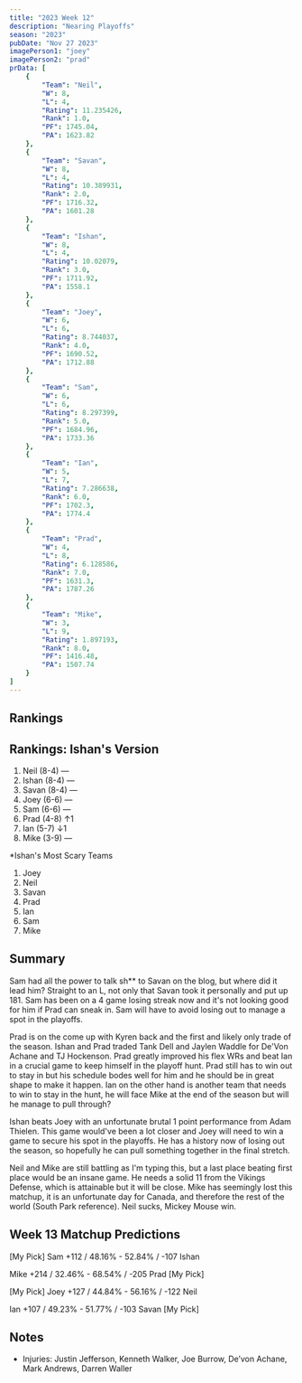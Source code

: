 ```yaml
---
title: "2023 Week 12"
description: "Nearing Playoffs"
season: "2023"
pubDate: "Nov 27 2023"
imagePerson1: "joey"
imagePerson2: "prad"
prData: [
    {
        "Team": "Neil",
        "W": 8,
        "L": 4,
        "Rating": 11.235426,
        "Rank": 1.0,
        "PF": 1745.04,
        "PA": 1623.82
    },
    {
        "Team": "Savan",
        "W": 8,
        "L": 4,
        "Rating": 10.389931,
        "Rank": 2.0,
        "PF": 1716.32,
        "PA": 1601.28
    },
    {
        "Team": "Ishan",
        "W": 8,
        "L": 4,
        "Rating": 10.02079,
        "Rank": 3.0,
        "PF": 1711.92,
        "PA": 1558.1
    },
    {
        "Team": "Joey",
        "W": 6,
        "L": 6,
        "Rating": 8.744037,
        "Rank": 4.0,
        "PF": 1690.52,
        "PA": 1712.88
    },
    {
        "Team": "Sam",
        "W": 6,
        "L": 6,
        "Rating": 8.297399,
        "Rank": 5.0,
        "PF": 1684.96,
        "PA": 1733.36
    },
    {
        "Team": "Ian",
        "W": 5,
        "L": 7,
        "Rating": 7.286638,
        "Rank": 6.0,
        "PF": 1702.3,
        "PA": 1774.4
    },
    {
        "Team": "Prad",
        "W": 4,
        "L": 8,
        "Rating": 6.128586,
        "Rank": 7.0,
        "PF": 1631.3,
        "PA": 1787.26
    },
    {
        "Team": "Mike",
        "W": 3,
        "L": 9,
        "Rating": 1.897193,
        "Rank": 8.0,
        "PF": 1416.48,
        "PA": 1507.74
    }
]
---
```



## Rankings

<PowerRankingTable client:load data={frontmatter.prData} />

## Rankings: Ishan's Version

1. Neil (8-4) —
2. Ishan (8-4) — 
3. Savan (8-4) —
4. Joey (6-6) —
5. Sam (6-6) —
6. Prad (4-8) ↑1
7. Ian (5-7) ↓1
8. Mike (3-9) —

*Ishan's Most Scary Teams

1. Joey
2. Neil
3. Savan
4. Prad
5. Ian
6. Sam
7. Mike

## Summary

Sam had all the power to talk sh** to Savan on the blog, but where did it lead him? Straight to an L, not only that Savan took it personally and put 
up 181. Sam has been on a 4 game losing streak now and it's not looking good for him if Prad can sneak in. Sam will have to avoid losing out to manage
a spot in the playoffs.

Prad is on the come up with Kyren back and the first and likely only trade of the season. Ishan and Prad traded Tank Dell and Jaylen Waddle for De'Von 
Achane and TJ Hockenson. Prad greatly improved his flex WRs and beat Ian in a crucial game to keep himself in the playoff hunt. Prad still has to win out
to stay in but his schedule bodes well for him and he should be in great shape to make it happen. Ian on the other hand is another team that needs to win
to stay in the hunt, he will face Mike at the end of the season but will he manage to pull through?

Ishan beats Joey with an unfortunate brutal 1 point performance from Adam Thielen. This game would've been a lot closer and Joey will need to win a game to
secure his spot in the playoffs. He has a history now of losing out the season, so hopefully he can pull something together in the final stretch.

Neil and Mike are still battling as I'm typing this, but a last place beating first place would be an insane game. He needs a solid 11 from the Vikings
Defense, which is attainable but it will be close. Mike has seemingly lost this matchup, it is an unfortunate day for Canada, and therefore the rest of the
world (South Park reference). Neil sucks, Mickey Mouse win.

## Week 13 Matchup Predictions

[My Pick] Sam +112 / 48.16% - 52.84% / -107 Ishan

Mike +214 / 32.46% - 68.54% / -205 Prad [My Pick]

[My Pick] Joey +127 / 44.84% - 56.16% / -122 Neil

Ian +107 / 49.23% - 51.77% / -103 Savan [My Pick]

## Notes

* Injuries: Justin Jefferson, Kenneth Walker, Joe Burrow, De’von Achane, Mark Andrews, Darren Waller